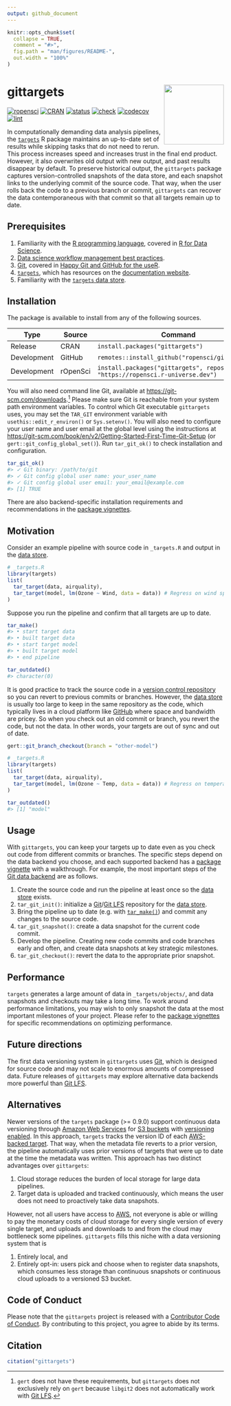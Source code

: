 ```yaml
---
output: github_document
---
```


```r
knitr::opts_chunk$set(
  collapse = TRUE,
  comment = "#>",
  fig.path = "man/figures/README-",
  out.width = "100%"
)
```

# gittargets <img src='man/figures/logo-readme.png' align="right" height="139"/>

[![ropensci](https://badges.ropensci.org/486_status.svg)](https://github.com/ropensci/software-review/issues/486)
[![CRAN](https://www.r-pkg.org/badges/version/gittargets)](https://CRAN.R-project.org/package=gittargets)
[![status](https://www.repostatus.org/badges/latest/active.svg)](https://www.repostatus.org/#active)
[![check](https://github.com/ropensci/gittargets/workflows/check/badge.svg)](https://github.com/ropensci/gittargets/actions?query=workflow%3Acheck)
[![codecov](https://codecov.io/gh/ropensci/gittargets/branch/main/graph/badge.svg?token=3T5DlLwUVl)](https://app.codecov.io/gh/ropensci/gittargets)
[![lint](https://github.com/ropensci/gittargets/workflows/lint/badge.svg)](https://github.com/ropensci/gittargets/actions?query=workflow%3Alint)

In computationally demanding data analysis pipelines, the [`targets`](https://docs.ropensci.org/targets/) R package maintains an up-to-date set of results while skipping tasks that do not need to rerun. This process increases speed and increases trust in the final end product. However, it also overwrites old output with new output, and past results disappear by default. To preserve historical output, the `gittargets` package captures version-controlled snapshots of the data store, and each snapshot links to the underlying commit of the source code. That way, when the user rolls back the code to a previous branch or commit, `gittargets` can recover the data contemporaneous with that commit so that all targets remain up to date.

## Prerequisites

1. Familiarity with the [R programming language](https://www.r-project.org/), covered in [R for Data Science](https://r4ds.had.co.nz/).
1. [Data science workflow management best practices](https://rstats.wtf/index.html).
1. [Git](https://git-scm.com), covered in [Happy Git and GitHub for the useR](https://happygitwithr.com).
1. [`targets`](https://docs.ropensci.org/targets/), which has resources on the [documentation website](https://docs.ropensci.org/targets/#how-to-get-started).
1. Familiarity with the [`targets` data store](https://books.ropensci.org/targets/files.html#internal-data-files).

## Installation

The package is available to install from any of the following sources.

Type | Source | Command
---|---|---
Release | CRAN | `install.packages("gittargets")`
Development | GitHub | `remotes::install_github("ropensci/gittargets")`
Development | rOpenSci | `install.packages("gittargets", repos = "https://ropensci.r-universe.dev")`

You will also need command line Git, available at <https://git-scm.com/downloads>.^[`gert` does not have these requirements, but `gittargets` does not exclusively rely on `gert` because `libgit2` does not automatically work with [Git LFS](https://git-lfs.github.com).] Please make sure Git is reachable from your system path environment variables. To control which Git executable `gittargets` uses, you may set the `TAR_GIT` environment variable with `usethis::edit_r_environ()` or `Sys.setenv()`. You will also need to configure your user name and user email at the global level using the instructions at <https://git-scm.com/book/en/v2/Getting-Started-First-Time-Git-Setup> (or `gert::git_config_global_set()`). Run `tar_git_ok()` to check installation and configuration.

```r
tar_git_ok()
#> ✓ Git binary: /path/to/git
#> ✓ Git config global user name: your_user_name
#> ✓ Git config global user email: your_email@example.com
#> [1] TRUE
```

There are also backend-specific installation requirements and recommendations in the [package vignettes](https://docs.ropensci.org/gittargets/articles/index.html).

## Motivation

Consider an example pipeline with source code in `_targets.R` and output in the [data store](https://books.ropensci.org/targets/files.html#internal-data-files). 

```r
# _targets.R
library(targets)
list(
  tar_target(data, airquality),
  tar_target(model, lm(Ozone ~ Wind, data = data)) # Regress on wind speed.
)
```

Suppose you run the pipeline and confirm that all targets are up to date.

```r
tar_make()
#> • start target data
#> • built target data
#> • start target model
#> • built target model
#> • end pipeline
```

```r
tar_outdated()
#> character(0)
```

It is good practice to track the source code in a [version control repository](https://git-scm.com) so you can revert to previous commits or branches. However, the [data store](https://books.ropensci.org/targets/files.html#internal-data-files) is usually too large to keep in the same repository as the code, which typically lives in a cloud platform like [GitHub](https://github.com) where space and bandwidth are pricey. So when you check out an old commit or branch, you revert the code, but not the data. In other words, your targets are out of sync and out of date.

```r
gert::git_branch_checkout(branch = "other-model")
```

```r
# _targets.R
library(targets)
list(
  tar_target(data, airquality),
  tar_target(model, lm(Ozone ~ Temp, data = data)) # Regress on temperature.
)
```

```r
tar_outdated()
#> [1] "model"
```

## Usage

With `gittargets`, you can keep your targets up to date even as you check out code from different commits or branches. The specific steps depend on the data backend you choose, and each supported backend has a [package vignette](https://docs.ropensci.org/gittargets/articles/index.html) with a walkthrough. For example, the most important steps of the [Git data backend](https://docs.ropensci.org/gittargets/articles/git.html) are as follows.

1. Create the source code and run the pipeline at least once so the [data store](https://books.ropensci.org/targets/files.html#internal-data-files) exists.
1. `tar_git_init()`: initialize a [Git](https://git-scm.com)/[Git LFS](https://git-lfs.github.com) repository for the [data store](https://books.ropensci.org/targets/files.html#internal-data-files).
1. Bring the pipeline up to date (e.g. with [`tar_make()`](https://docs.ropensci.org/targets/reference/tar_make.html)) and commit any changes to the source code.
1. `tar_git_snapshot()`: create a data snapshot for the current code commit.
1. Develop the pipeline. Creating new code commits and code branches early and often, and create data snapshots at key strategic milestones.
1. `tar_git_checkout()`: revert the data to the appropriate prior snapshot.

## Performance

`targets` generates a large amount of data in `_targets/objects/`, and data snapshots and checkouts may take a long time. To work around performance limitations, you may wish to only snapshot the data at the most important milestones of your project. Please refer to the [package vignettes](https://docs.ropensci.org/gittargets/articles/index.html) for specific recommendations on optimizing performance. 

## Future directions

The first data versioning system in `gittargets` uses [Git](https://git-scm.com), which is designed for source code and may not scale to enormous amounts of compressed data. Future releases of `gittargets` may explore alternative data backends more powerful than [Git LFS](https://git-lfs.github.com).

## Alternatives

Newer versions of the `targets` package (>= 0.9.0) support continuous data versioning through [Amazon Web Services](https://aws.amazon.com) for [S3 buckets](https://aws.amazon.com/s3/) with [versioning enabled](https://docs.aws.amazon.com/AmazonS3/latest/userguide/Versioning.html). In this approach, `targets` tracks the version ID of each [AWS-backed target](https://books.ropensci.org/targets/storage_amazon.html). That way, when the metadata file reverts to a prior version, the pipeline automatically uses prior versions of targets that were up to date at the time the metadata was written. This approach has two distinct advantages over `gittargets`:

1. Cloud storage reduces the burden of local storage for large data pipelines.
2. Target data is uploaded and tracked continuously, which means the user does not need to proactively take data snapshots. 

However, not all users have access to [AWS](https://aws.amazon.com), not everyone is able or willing to pay the monetary costs of cloud storage for every single version of every single target, and uploads and downloads to and from the cloud may bottleneck some pipelines. `gittargets` fills this niche with a data versioning system that is 

1. Entirely local, and 
2. Entirely opt-in: users pick and choose when to register data snapshots, which consumes less storage than continuous snapshots or continuous cloud uploads to a versioned S3 bucket.

## Code of Conduct

Please note that the `gittargets` project is released with a [Contributor Code of Conduct](https://ropensci.org/code-of-conduct/). By contributing to this project, you agree to abide by its terms.

## Citation

```r
citation("gittargets")
```
